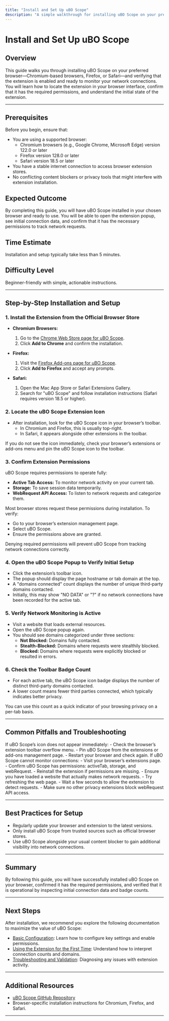 ```yaml
---
title: "Install and Set Up uBO Scope"
description: "A simple walkthrough for installing uBO Scope on your preferred browser (Chromium, Firefox, Safari) and confirming the extension is ready to use. Covers locating the extension in your browser and verifying permissions."
---
```


# Install and Set Up uBO Scope

## Overview
This guide walks you through installing uBO Scope on your preferred browser—Chromium-based browsers, Firefox, or Safari—and verifying that the extension is enabled and ready to monitor your network connections. You will learn how to locate the extension in your browser interface, confirm that it has the required permissions, and understand the initial state of the extension.

---

## Prerequisites
Before you begin, ensure that:

- You are using a supported browser:
  - Chromium browsers (e.g., Google Chrome, Microsoft Edge) version 122.0 or later
  - Firefox version 128.0 or later
  - Safari version 18.5 or later
- You have a stable internet connection to access browser extension stores.
- No conflicting content blockers or privacy tools that might interfere with extension installation.


## Expected Outcome
By completing this guide, you will have uBO Scope installed in your chosen browser and ready to use. You will be able to open the extension popup, see initial connection data, and confirm that it has the necessary permissions to track network requests.

## Time Estimate
Installation and setup typically take less than 5 minutes.

## Difficulty Level
Beginner-friendly with simple, actionable instructions.

---

## Step-by-Step Installation and Setup

### 1. Install the Extension from the Official Browser Store

- **Chromium Browsers:**
  1. Go to the [Chrome Web Store page for uBO Scope](https://chromewebstore.google.com/detail/ubo-scope/bbdpgcaljkaaigfcomhidmneffjjjfgp).
  2. Click **Add to Chrome** and confirm the installation.

- **Firefox:**
  1. Visit the [Firefox Add-ons page for uBO Scope](https://addons.mozilla.org/firefox/addon/ubo-scope/).
  2. Click **Add to Firefox** and accept any prompts.

- **Safari:**
  1. Open the Mac App Store or Safari Extensions Gallery.
  2. Search for "uBO Scope" and follow installation instructions (Safari requires version 18.5 or higher).


### 2. Locate the uBO Scope Extension Icon

- After installation, look for the uBO Scope icon in your browser’s toolbar.
  - In Chromium and Firefox, this is usually top-right.
  - In Safari, it appears alongside other extensions in the toolbar.

<Tip>
If you do not see the icon immediately, check your browser’s extensions or add-ons menu and pin the uBO Scope icon to the toolbar.
</Tip>


### 3. Confirm Extension Permissions

uBO Scope requires permissions to operate fully:

- **Active Tab Access:** To monitor network activity on your current tab.
- **Storage:** To save session data temporarily.
- **WebRequest API Access:** To listen to network requests and categorize them.

Most browser stores request these permissions during installation. To verify:

- Go to your browser’s extension management page.
- Select uBO Scope.
- Ensure the permissions above are granted.

<Warning>
Denying required permissions will prevent uBO Scope from tracking network connections correctly.
</Warning>


### 4. Open the uBO Scope Popup to Verify Initial Setup

- Click the extension’s toolbar icon.
- The popup should display the page hostname or tab domain at the top.
- A "domains connected" count displays the number of unique third-party domains contacted.
- Initially, this may show "NO DATA" or "?" if no network connections have been recorded for the active tab.


### 5. Verify Network Monitoring is Active

- Visit a website that loads external resources.
- Open the uBO Scope popup again.
- You should see domains categorized under three sections:
  - **Not Blocked:** Domains fully contacted.
  - **Stealth-Blocked:** Domains where requests were stealthily blocked.
  - **Blocked:** Domains where requests were explicitly blocked or resulted in errors.


### 6. Check the Toolbar Badge Count

- For each active tab, the uBO Scope icon badge displays the number of distinct third-party domains contacted.
- A lower count means fewer third parties connected, which typically indicates better privacy.

<Tip>
You can use this count as a quick indicator of your browsing privacy on a per-tab basis.
</Tip>

---

## Common Pitfalls and Troubleshooting

<AccordionGroup title="Troubleshooting Installation and Setup">
<Accordion title="Extension Icon Not Visible">
If uBO Scope’s icon does not appear immediately:
- Check the browser’s extension toolbar overflow menu.
- Pin uBO Scope from the extensions or add-ons management page.
- Restart your browser and check again.
</Accordion>
<Accordion title="Permissions Not Granted or Limited">
If uBO Scope cannot monitor connections:
- Visit your browser’s extensions page.
- Confirm uBO Scope has permissions: activeTab, storage, and webRequest.
- Reinstall the extension if permissions are missing.
</Accordion>
<Accordion title="Popup Shows 'NO DATA' or No Domains">
- Ensure you have loaded a website that actually makes network requests.
- Try refreshing the web page.
- Wait a few seconds to allow the extension to detect requests.
- Make sure no other privacy extensions block webRequest API access.
</Accordion>
</AccordionGroup>

---

## Best Practices for Setup

- Regularly update your browser and extension to the latest versions.
- Only install uBO Scope from trusted sources such as official browser stores.
- Use uBO Scope alongside your usual content blocker to gain additional visibility into network connections.

---

## Summary
By following this guide, you will have successfully installed uBO Scope on your browser, confirmed it has the required permissions, and verified that it is operational by inspecting initial connection data and badge counts.

---

## Next Steps
After installation, we recommend you explore the following documentation to maximize the value of uBO Scope:

- [Basic Configuration](../installation-and-setup/basic-configuration.md): Learn how to configure key settings and enable permissions.
- [Using the Extension for the First Time](../getting-your-first-results/using-the-extension-for-the-first-time.md): Understand how to interpret connection counts and domains.
- [Troubleshooting and Validation](../getting-your-first-results/troubleshooting-and-validation.md): Diagnosing any issues with extension activity.

---

## Additional Resources

- [uBO Scope GitHub Repository](https://github.com/gorhill/uBO-Scope)
- Browser-specific installation instructions for Chromium, Firefox, and Safari.

---